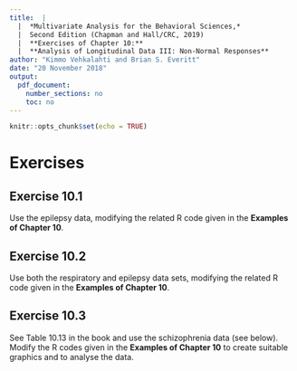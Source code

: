 ```yaml
---
title:  |  
  |  *Multivariate Analysis for the Behavioral Sciences,*
  |  Second Edition (Chapman and Hall/CRC, 2019)
  |  **Exercises of Chapter 10:**
  |  **Analysis of Longitudinal Data III: Non-Normal Responses**
author: "Kimmo Vehkalahti and Brian S. Everitt"
date: "20 November 2018"
output: 
  pdf_document:
    number_sections: no
    toc: no
---
```


```r
knitr::opts_chunk$set(echo = TRUE)
```

# Exercises

## Exercise 10.1

Use the epilepsy data, modifying the related R code given in the **Examples of Chapter 10**.


## Exercise 10.2

Use both the respiratory and epilepsy data sets, modifying the related R code given in the **Examples of Chapter 10**.

\pagebreak

## Exercise 10.3

See Table 10.13 in the book and use the schizophrenia data (see below). Modify the R codes given in the **Examples of Chapter 10** to create suitable graphics and to analyse the data.

```r
```
